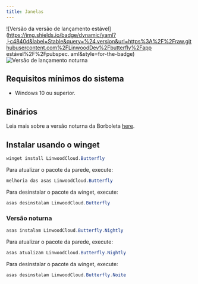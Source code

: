 ```yaml
---
title: Janelas
---
```


![Versão da versão de lançamento estável](https://img.shields.io/badge/dynamic/yaml?├c4840d&label=Stable&query=%24.version&url=https%3A%2F%2Fraw.githubusercontent.com%2FLinwoodDev%2Fbutterfly%2Fapp estável%2F%2Fpubspec. aml&style=for-the-badge)
![Versão de lançamento noturna](https://img.shields.io/badge/dynamic/yaml?├f7d28c&label=Nightly&query=%24.version&url=https%3A%2F%2Fraw.githubusercontent.com%2FLinwoodDev%2Fbutterfly%2Fapp%2Fapp%2Fpubspec.yaml&style=for-the-badge)


## Requisitos mínimos do sistema

- Windows 10 ou superior.

## Binários

<Tabs>
<TabItem label="Stable">
  <CardGrid>
    <DownloadButton after="/downloads/post-windows" href="https://github.com/LinwoodDev/butterfly/releases/download/stable/linwood-butterfly-windows-setup-x86_64.exe" title="Setup"/>
    <DownloadButton after="/downloads/post-windows" href="https://github.com/LinwoodDev/butterfly/releases/download/stable/linwood-butterfly-windows-x86_64.zip" title="Portable"/>
  </CardGrid>
</TabItem>
<TabItem label="Nightly">
  <CardGrid>
    <DownloadButton after="/downloads/post-windows" href="https://github.com/LinwoodDev/butterfly/releases/download/nightly/linwood-butterfly-windows-setup-x86_64.exe" title="Setup"/>
    <DownloadButton after="/downloads/post-windows" href="https://github.com/LinwoodDev/butterfly/releases/download/nightly/linwood-butterfly-windows-x86_64.zip" title="Portable"/>
  </CardGrid>
</TabItem>
</Tabs>

Leia mais sobre a versão noturna da Borboleta [here](/community/nightly).

## Instalar usando o winget

```powershell
winget install LinwoodCloud.Butterfly
```

Para atualizar o pacote da parede, execute:

```powershell
melhoria das asas LinwoodCloud.Butterfly
```

Para desinstalar o pacote da winget, execute:

```powershell
asas desinstalam LinwoodCloud.Butterfly
```

### Versão noturna

```powershell
asas instalam LinwoodCloud.Butterfly.Nightly
```

Para atualizar o pacote da parede, execute:

```powershell
asas atualizam LinwoodCloud.Butterfly.Nightly
```

Para desinstalar o pacote da winget, execute:

```powershell
asas desinstalam LinwoodCloud.Butterfly.Noite
```
